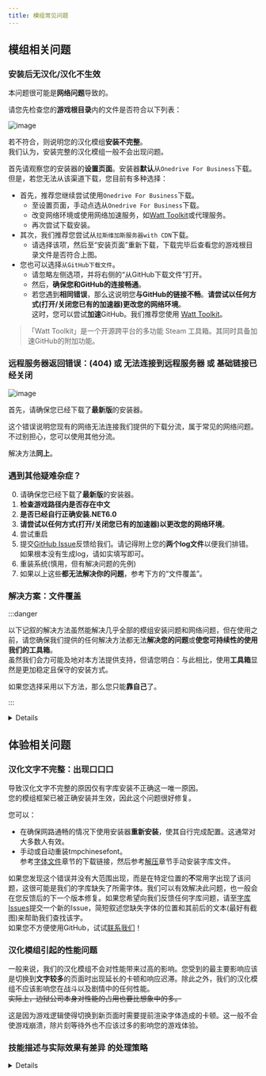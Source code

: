 ```yaml
---
title: 模组常见问题
---
```



## 模组相关问题

### 安装后无汉化/汉化不生效
本问题很可能是**网络问题**导致的。

请您先检查您的**游戏根目录**内的文件是否符合以下列表：

![image](/img/page/BIEfiles.png)

若不符合，则说明您的汉化模组**安装不完整**。  
我们认为，安装完整的汉化模组一般不会出现问题。

首先请观察您的安装器的**设置页面**。安装器**默认**从```Onedrive For Business```下载。  
但是，若您无法从该渠道下载，您目前有多种选择：
- 首先，推荐您继续尝试使用```Onedrive For Business```下载。
  - 至设置页面，手动点选从```Onedrive For Business```下载。
  - 改变网络环境或使用网络加速服务，如[Watt Toolkit](https://steampp.net/)或代理服务。
  - 再次尝试下载安装。
- 其次，我们推荐您尝试从```拉斯维加斯服务器with CDN```下载。
  - 请选择该项，然后至“安装页面”重新下载，下载完毕后查看您的游戏根目录文件是否符合上图。
- 您也可以选择```从GitHub下载文件```。  
  - 请忽略左侧选项，并将右侧的“从GitHub下载文件”打开。
  - 然后，**确保您和GitHub的连接畅通**。
  - 若您遇到**相同错误**，那么这说明您**与GitHub的链接不畅**。**请尝试以任何方式(打开/关闭您已有的加速器)更改您的网络环境**。  
这时，您可以尝试**加速**GitHub。我们推荐您使用 [Watt Toolkit](https://steampp.net/)。
> 「Watt Toolkit」是一个开源跨平台的多功能 Steam 工具箱。其同时具备加速GitHub的附加功能。

### 远程服务器返回错误：(404) 或 无法连接到远程服务器 或 基础链接已经关闭
![image](/img/page/err404.jpg)

首先，请确保您已经下载了**最新版**的安装器。

这个错误说明您现有的网络无法连接我们提供的下载分流，属于常见的网络问题。不过别担心，您可以使用其他分流。

解决方法**同上**。

### 遇到其他疑难杂症？
0. 请确保您已经下载了**最新版**的安装器。
1. **检查游戏路径内是否存在中文**
2. **是否已经自行正确安装.NET6.0**
3. **请尝试以任何方式(打开/关闭您已有的加速器)以更改您的网络环境**。
4. 尝试重启
5. 提交[GitHub Issue](https://github.com/LocalizeLimbusCompany/LocalizeLimbusCompany/issues)反馈给我们。请记得附上您的**两个log文件**以便我们排错。如果根本没有生成log，请如实填写即可。
6. 重装系统(慎用，但有解决问题的先例)
7. 如果以上这些**都无法解决你的问题**，参考下方的“文件覆盖”。

### 解决方案：文件覆盖

:::danger

以下记叙的解决方法虽然能解决几乎全部的模组安装问题和网络问题，但在使用之前，请您确保我们提供的任何解决方法都无法**解决您的问题**或**使您可持续性的使用我们的工具箱**。  
虽然我们会力可能及地对本方法提供支持，但请您明白：与此相比，使用**工具箱**显然是更加稳定且保守的安装方式。

如果您选择采用以下方法，那么您只能**靠自己**了。

:::

<details>

如果你无法使用工具箱 或 以上方法均不能解决您的问题：  
那么请暂时放下工具箱，让我们一起手动来解决这个问题，让您即刻使用汉化模组。

注：本方法**无法解决系统不兼容**等内生性问题。

首先，删除您已安装的模组，以防残留损坏的文件。  
（删除`winhttp.dll`, `doorstop_config.ini`, `BepInEx`, `dotnet` 四个文件或文件夹）

请打开以下OneDrive链接，并阅读后续指引。

[***OneDrive For Business***](https://n07w1-my.sharepoint.com/:f:/g/personal/northwind_n07w1_onmicrosoft_com/ElVIKQVcHqtCj3a4NJjLdDUBMkVxSQ5S6TGQ0MzZlU1nBw)

您看到的是一位组员**本地**的、**正在正常使用**的、**已经初始化完毕**的、汉化模组的一份**在线副本**。  
这份在线副本一般会在新版模组发布后的**12小时**内进行同步。因此，请您在最新版汉化**发布后至少等待24小时**(或收到我们发出的、可以使用此方式的确认)之后再使用此方式更新您的汉化模组。

直接点击左上角 `Download`。您应该会下载一个**包含全部已列出文件的** zip 压缩包。  
将压缩包内的全部文件与文件夹**置于你的 Limbus Company 游戏根目录**内。  
使最终效果如下：

![image](/img/page/BIEfiles.png)

完成后请启动游戏，验证模组是否启动。
</details>

## 体验相关问题

### 汉化文字不完整：出现口口口
导致汉化文字不完整的原因仅有字库安装不正确这一唯一原因。  
您的模组框架已被正确安装并生效，因此这个问题很好修复。

您可以：
- 在确保网路通畅的情况下使用安装器**重新安装**，使其自行完成配置。这通常对大多数人有效。
- 手动或自动重装tmpchinesefont。  
参考[字体文件](https://www.zeroasso.top/docs/install/install#%E5%AD%97%E4%BD%93%E6%96%87%E4%BB%B6)章节的下载链接，然后参考[解压](https://www.zeroasso.top/docs/install/install#%E8%A7%A3%E5%8E%8B)章节手动安装字库文件。

如果您发现这个错误并没有大范围出现，而是在特定位置的**不**常用字出现了该问题，这很可能是我们的字库缺失了所需字体。我们可以有效解决此问题，也一般会在您反馈后的下一个版本修复。如果您希望向我们反馈任何字库问题，请至[字库Issues](https://github.com/LocalizeLimbusCompany/LLC_ChineseFontAsset/issues)提交一个新的Issue，简短叙述您缺失字体的位置和其前后的文本(最好有截图)来帮助我们查找该字。  
如果您不方便使用GitHub，试试[联系我们](https://www.zeroasso.top/docs/callus)！

### 汉化模组引起的性能问题
一般来说，我们的汉化模组不会对性能带来过高的影响。您受到的最主要影响应该是切换到**文字较多**的页面时出现延长的卡顿和响应迟滞。除此之外，我们的汉化模组不应该影响您在战斗以及剧情中的任何性能。  
~~实际上，边狱公司本身对性能的占用也要比想象中的多。~~

这是因为游戏逻辑使得切换到新页面时需要提前渲染字体造成的卡顿。这一般不会使游戏崩溃，除片刻等待外也不应该过多的影响您的游戏体验。

### 技能描述与实际效果有差异 的处理策略
<details>

![image](/img/page/diffStrat.png)
</details>
